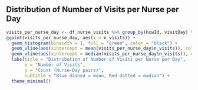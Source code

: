 ## Distribution of Number of Visits per Nurse per Day

```r
visits_per_nurse_day <- df_nurse_visits %>% group_by(hcwId, visitDay) %>% summarise(n_visits = n())
ggplot(visits_per_nurse_day, aes(x = n_visits)) +
  geom_histogram(binwidth = 1, fill = "green", color = "black") +
  geom_vline(aes(xintercept = mean(visits_per_nurse_day$n_visits)), color = "blue", linetype = "dashed", size = 1) +
  geom_vline(aes(xintercept = median(visits_per_nurse_day$n_visits)), color = "red", linetype = "dotted", size = 1) +
  labs(title = "Distribution of Number of Visits per Nurse per Day",
       x = "Number of Visits",
       y = "Count (Nurse-Day pairs)",
       subtitle = "Blue dashed = mean, Red dotted = median") +
  theme_minimal()
```
